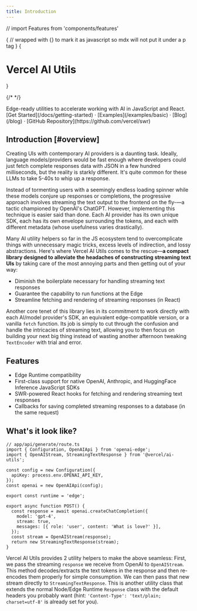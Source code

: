```yaml
---
title: Introduction
---
```


// import Features from 'components/features'

{
// wrapped with {} to mark it as javascript so mdx will not put it under a p tag
}
{<h1 className="text-4xl tracking-tighter font-extrabold md:text-5xl mt-8">Vercel AI Utils</h1>}

{/* <Bleed><Features/></Bleed> */}

<div className="text-gray-600 text-xl mt-4">
  Edge-ready utilities to accelerate working with AI in JavaScript and React.
</div>

<div className="my-12">
  [Get Started](/docs/getting-started) · [Examples](/examples/basic) ·
  [Blog](/blog) · [GitHub Repository](https://github.com/vercel/swr)
</div>

## Introduction [#overview]

Creating UIs with contemporary AI providers is a daunting task. Ideally, language models/providers would be fast enough where developers could just fetch complete responses data with JSON in a few hundred milliseconds, but the reality is starkly different. It's quite common for these LLMs to take 5-40s to whip up a response.

Instead of tormenting users with a seemingly endless loading spinner while these models conjure up responses or completions, the progressive approach involves streaming the text output to the frontend on the fly-—a tactic championed by OpenAI's ChatGPT. However, implementing this technique is easier said than done. Each AI provider has its own unique SDK, each has its own envelope surrounding the tokens, and each with different metadata (whose usefulness varies drastically).

Many AI utility helpers so far in the JS ecosystem tend to overcomplicate things with unnecessary magic tricks, excess levels of indirection, and lossy abstractions. Here's where Vercel AI Utils comes to the rescue—**a compact library designed to alleviate the headaches of constructing streaming text UIs** by taking care of the most annoying parts and then getting out of your way:

- Diminish the boilerplate necessary for handling streaming text responses
- Guarantee the capability to run functions at the Edge
- Streamline fetching and rendering of streaming responses (in React)

Another core tenet of this library lies in its commitment to work directly with each AI/model provider's SDK, an equivalent edge-compatible version, or a vanilla `fetch` function. Its job is simply to cut through the confusion and handle the intricacies of streaming text, allowing you to then focus on building your next big thing instead of wasting another afternoon tweaking `TextEncoder` with trial and error.

## Features

- Edge Runtime compatibility
- First-class support for native OpenAI, Anthropic, and HuggingFace Inference JavaScript SDKs
- SWR-powered React hooks for fetching and rendering streaming text responses
- Callbacks for saving completed streaming responses to a database (in the same request)

## What's it look like?

```tsx {3,18-19}
// app/api/generate/route.ts
import { Configuration, OpenAIApi } from 'openai-edge';
import { OpenAIStream, StreamingTextResponse } from '@vercel/ai-utils';

const config = new Configuration({
  apiKey: process.env.OPENAI_API_KEY,
});
const openai = new OpenAIApi(config);

export const runtime = 'edge';

export async function POST() {
  const response = await openai.createChatCompletion({
    model: 'gpt-4',
    stream: true,
    messages: [{ role: 'user', content: 'What is love?' }],
  });
  const stream = OpenAIStream(response);
  return new StreamingTextResponse(stream);
}
```

Vercel AI Utils provides 2 utility helpers to make the above seamless: First, we pass the streaming `response` we receive from OpenAI to `OpenAIStream`. This method decodes/extracts the text tokens in the response and then re-encodes them properly for simple consumption. We can then pass that new stream directly to `StreamingTextResponse`. This is another utility class that extends the normal Node/Edge Runtime `Response` class with the default headers you probably want (hint: `'Content-Type': 'text/plain; charset=utf-8'` is already set for you).
